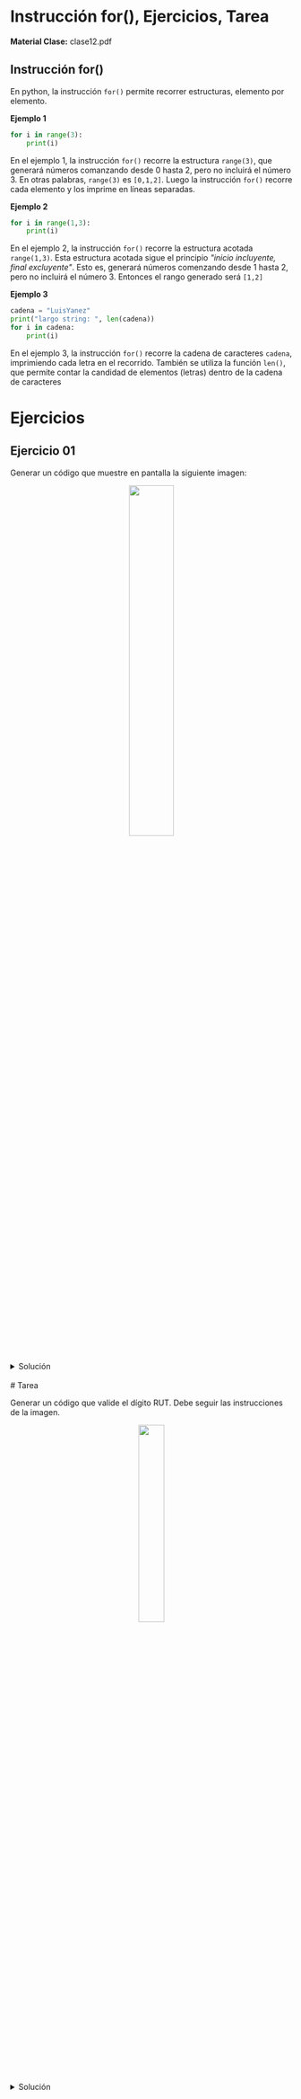 
# Instrucción for(), Ejercicios, Tarea
**Material Clase:** <ExternalLink href="/ti3v11/docs/clase12.pdf">clase12.pdf</ExternalLink>

## Instrucción for()
En python, la instrucción `for()` permite recorrer estructuras, elemento por elemento.

**Ejemplo 1**
```python
for i in range(3):
    print(i)
```
En el ejemplo 1, la instrucción `for()` recorre la estructura `range(3)`, que generará números comanzando desde 0 hasta 2, pero no incluirá el número 3. En otras palabras, `range(3)` es `[0,1,2]`. Luego la instrucción `for()` recorre cada elemento y los imprime en líneas separadas.

**Ejemplo 2**
```python
for i in range(1,3):
	print(i)
```
En el ejemplo 2, la instrucción `for()` recorre la estructura acotada `range(1,3)`. Esta estructura acotada sigue el principio *"inicio incluyente, final excluyente"*. Esto es, generará números comenzando desde 1 hasta 2, pero no incluirá el número 3. Entonces el rango generado será `[1,2]`

**Ejemplo 3**
```python
cadena = "LuisYanez"
print("largo string: ", len(cadena))
for i in cadena:
	print(i)
```

En el ejemplo 3, la instrucción `for()` recorre la cadena de caracteres `cadena`, imprimiendo cada letra en el recorrido. También se utiliza la función `len()`, que permite contar la candidad de elementos (letras) dentro de la cadena de caracteres

# Ejercicios

## Ejercicio 01

Generar un código que muestre en pantalla la siguiente imagen:

<center>
  <img src="/ti3v11/images/fig05.png" width="40%" />
</center>

<details>
    <summary>Solución</summary>
```python
print("PROMEDIO DE NOTAS")
numNotas = int(input("ingrese el numero de notas: "))
sumNotas = 0
for i in range(numNotas):
    nota = float(input(f"ingrese la nota {i+1}: "))
    sumNotas = sumNotas + nota
promedio = sumNotas / numNotas

print("Promedio 1: ", promedio)
print("Promedio 2: ", round(promedio))
print("Promedio 3: ", round(promedio,1))
print(f"Promedio 4: {promedio:.2f}")
```
</details>

## Ejercicio 02
Generar un código que muestre en pantalla la siguiente imagen:

<center>
  <img src="/ti3v11/images/fig06.png" width="40%"/>
</center>

<details>
    <summary>Solución</summary>
```python
nombre = input("ingrese el nombre: ")

print("Largo String: ", len(nombre))
for i in nombre:
    print(i)
```
</details>

<br/>
# Tarea

Generar un código que valide el dígito RUT. Debe seguir las instrucciones de la imagen.

<center>
  <img src="/ti3v11/images/fig07.png" width="30%" />
</center>

<details>
    <summary>Solución</summary>
```python
print()
print('------------------------------')
print('Operación de validación de rut')
print('------------------------------')
print()

rut = input('Ingrese rut: ')
print()
print('Rut:', end=' ')

# eliminar '.'
aux = ''
for i in rut:
    if (i != '.'):
        aux += i
        print(i,end=' ')

# eliminar '-'
digito = ''
for i in aux:
    digito = digito + i if (i != '-') else digito

# eliminar num verificador y conv. a entero
digito = int(digito[:-1])

# multiplicar 'digito invertida' por factor 2,...,7,2,...,7 y sumarlas
suma = 0
factor = 2
print() #restaurar a modo salto linea
print() #salto linea
while (digito > 0):
    print(f'{digito%10} * {factor} = {digito%10 * factor}')
    suma += (digito % 10) * factor
    digito = int(digito / 10)
    factor = 2 if (factor == 7) else factor + 1
print()
print('SUMA:',suma)

# división por 11
print()
print(f'DIVISION: {suma} / 11 = {suma/11}')

# tomar solo decimales
digito = (suma/11) - int(suma/11)

# despejar 'digito'
print()
print(f'Dígito: ( 11 - ( 11 * ({digito}) ) )')
print(f'Dígito: ( 11 - ({11 * digito}) )')
print(f'Dígito: ({11-(11 * digito)})')
print(f'Dígito: {round(11-(11 * digito))}')
digito = round(11-(11 * digito))

# caso especial: 'digito = 10 o 11'
digito = 'K' if (digito == 10) else 0 if (digito == 11) else digito
print(f'Dígito: {digito}') if digito in ['K',0] else None
```
</details>
